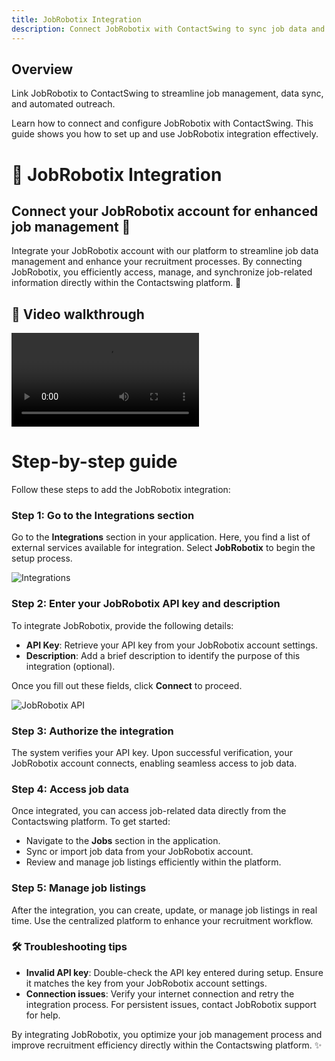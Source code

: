 ```yaml
---
title: JobRobotix Integration
description: Connect JobRobotix with ContactSwing to sync job data and automate recruiting workflows.
---
```


## Overview

Link JobRobotix to ContactSwing to streamline job management, data sync, and automated outreach.

Learn how to connect and configure JobRobotix with ContactSwing. This guide shows you how to set up and use JobRobotix integration effectively.

# 🔗 JobRobotix Integration

## Connect your JobRobotix account for enhanced job management 💼

Integrate your JobRobotix account with our platform to streamline job data management and enhance your recruitment processes. By connecting JobRobotix, you efficiently access, manage, and synchronize job-related information directly within the Contactswing platform. 🚀

## 🎥 Video walkthrough

<div class="card-video">
  <video src="https://storage.googleapis.com/helpsessionvideos/Contactswing/Videos/job.mp4" autoplay playsinline controls title="JobRobotix Integration"></video>
</div>

# Step-by-step guide

Follow these steps to add the JobRobotix integration:

### Step 1: Go to the Integrations section
Go to the **Integrations** section in your application. Here, you find a list of external services available for integration. Select **JobRobotix** to begin the setup process.

<img src="https://storage.googleapis.com/helpsessionvideos/Contactswing/images/04.jpg" alt="Integrations" />

### Step 2: Enter your JobRobotix API key and description
To integrate JobRobotix, provide the following details:
- **API Key**: Retrieve your API key from your JobRobotix account settings.
- **Description**: Add a brief description to identify the purpose of this integration (optional).

Once you fill out these fields, click **Connect** to proceed.

<img src="https://storage.googleapis.com/helpsessionvideos/Contactswing/images/job.jpg" alt="JobRobotix API" />

### Step 3: Authorize the integration
The system verifies your API key. Upon successful verification, your JobRobotix account connects, enabling seamless access to job data.

### Step 4: Access job data
Once integrated, you can access job-related data directly from the Contactswing platform. To get started:
- Navigate to the **Jobs** section in the application.
- Sync or import job data from your JobRobotix account.
- Review and manage job listings efficiently within the platform.

### Step 5: Manage job listings
After the integration, you can create, update, or manage job listings in real time. Use the centralized platform to enhance your recruitment workflow.

### 🛠️ Troubleshooting tips

- **Invalid API key**: Double-check the API key entered during setup. Ensure it matches the key from your JobRobotix account settings.
- **Connection issues**: Verify your internet connection and retry the integration process. For persistent issues, contact JobRobotix support for help.

By integrating JobRobotix, you optimize your job management process and improve recruitment efficiency directly within the Contactswing platform. ✨
